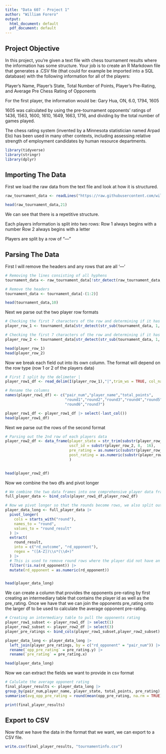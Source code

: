 ```yaml
---
title: "Data 607 - Project 1"
author: "William Forero"
output:
  html_document: default
  pdf_document: default
---
```


## Project Objective

In this project, you’re given a text file with chess tournament results where the information has some structure. Your
job is to create an R Markdown file that generates a .CSV file (that could for example be imported into a SQL database) with the following information for all of the players:

Player’s Name, Player’s State, Total Number of Points, Player’s Pre-Rating, and Average Pre Chess Rating of Opponents

For the first player, the information would be:
Gary Hua, ON, 6.0, 1794, 1605

1605 was calculated by using the pre-tournament opponents’ ratings of 1436, 1563, 1600, 1610, 1649, 1663, 1716, and
dividing by the total number of games played.

The chess rating system (invented by a Minnesota statistician named Arpad Elo) has been used in many other contexts,
including assessing relative strength of employment candidates by human resource departments.

```r
library(tidyverse)
library(stringr)
library(dplyr)
```


## Importing The Data

First we load the raw data from the text file and look at how it is structured.
```r
raw_tournament_data <- readLines("https://raw.githubusercontent.com/william-forero/Data-607/refs/heads/main/tournamentinfo.txt")

head(raw_tournament_data,21)
```
We can see that there is a repetitive structure. 

Each players information is split into two rows:
Row 1 always begins with a number 
Row 2 always begins with a letter

Players are split by a row of "---"

## Parsing The Data

First I will remove the headers and any rows that are all '---'
```r
# Removing the lines consisting of all hyphens
tournament_data <- raw_tournament_data[!str_detect(raw_tournament_data, "^-+$")]

# Remove the headers
tournament_data <- tournament_data[-(1:2)]

head(tournament_data,10)
```
Next we parse out the two player row formats
```r
# Checking the first 7 characters of the row and determining if it has a number
player_row_1 <- tournament_data[str_detect(str_sub(tournament_data, 1, 7), "[0-9]")]

# Checking the first 7 characters of the row and determining if it has a letter
player_row_2 <- tournament_data[str_detect(str_sub(tournament_data, 1, 7), "[A-Z]")]

head(player_row_1)
head(player_row_2)
```
Now we break each field out into its own column. The format will depend on the row type (row 1 or 2 of the players data)
```r
# First I split by the delimeter |
player_row1_df <- read_delim(I(player_row_1),"|",trim_ws = TRUE, col_names = FALSE)

# Rename the columns
names(player_row1_df) <- c("pair_num","player_name","total_points",
                           "round1","round2","round3","round4","round5",
                           "round6","round7")

player_row1_df <- player_row1_df |> select(-last_col())
head(player_row1_df)

```

Next we parse out the rows of the second format
```r
# Parsing out the 2nd row of each players data
player_row2_df <- data_frame(player_state = str_trim(substr(player_row_2, 1,  6), side="both"),
                             uscf_id = substr(player_row_2, 8,  16),
                             pre_rating = as.numeric(substr(player_row_2, 22, 26)),
                             post_rating = as.numeric(substr(player_row_2, 32, 35))
                             )
                             

head(player_row2_df)
```

Now we combine the two dfs and pivot longer
```r
# We combine the two data frames into one comprehensive player data frame
full_player_data <- bind_cols(player_row1_df,player_row2_df)

# Now we pivot longer so that the rounds become rows, we also split outcome and opponent
player_data_long <- full_player_data |>
  pivot_longer(
    cols = starts_with("round"),
    names_to = "round",
    values_to = "round_result"
  ) |>
  extract(
    round_result, 
    into = c("rd_outcome", "rd_opponent"), 
    regex = "([A-Z])\\s*(\\d+)"
  ) |>
  # This is used to remove round rows where the player did not have an opponent
  filter(!is.na(rd_opponent)) |>
  mutate(rd_opponent = as.numeric(rd_opponent))


head(player_data_long)

```

We can create a column that provides the opponents pre-rating by first creating an intermediary table that contains the player id as well as the pre_rating.
Once we have that we can join the opponents pre_rating onto the larger df to be used to calculate the average opponent pre-rating.
```r
# Creating an intermediary table to pull the opponents rating
player_row1_subset <- player_row1_df |> select(1)
player_row2_subset <- player_row2_df |> select(3)
player_pre_ratings <- bind_cols(player_row1_subset,player_row2_subset)

player_data_long <- player_data_long |>
  left_join(player_pre_ratings, by = c("rd_opponent" = "pair_num")) |>
  rename(`opp_pre_rating` = pre_rating.y) |>
  rename(`pre_rating` = pre_rating.x)

head(player_data_long)
```

Now we can extract the fields we want to provide in csv format
```r
# Calulate the average opponent rating
final_player_results <- player_data_long |>
group_by(pair_num,player_name, player_state, total_points, pre_rating) |>
summarise(avg_opp_pre_rating = round(mean(opp_pre_rating, na.rm = TRUE)))

print(final_player_results)
```

## Export to CSV

Now that we have the data in the format that we want, we can export to a CSV file.
```r
write.csv(final_player_results, "tournamentinfo.csv")
```






